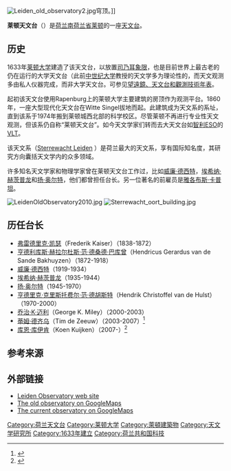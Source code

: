 [[Image:Leiden_old_observatory2.jpg|thumb]]穹顶。]]

'''莱顿天文台'''（{{lang-nl|Sterrewacht Leiden}}）是[[荷兰|荷兰]][[南荷兰省|南荷兰省]][[莱顿|莱顿]]的一座[[天文台|天文台]]。

==历史==
1633年[[莱顿大学|莱顿大学]]建造了该天文台，以放置[[威理博·司乃耳|司乃耳]][[象限|象限]]，也是目前世界上最古老的仍在运行的大学天文台（此前[[中世纪大学|中世纪大学]]教授的天文学多为理论性的，而天文观测多由私人仪器完成，而非大学天文台。可参见[[望遠鏡、天文台和觀測技術年表|望遠鏡、天文台和觀測技術年表]]。

起初该天文台使用Rapenburg上的莱顿大学主要建筑的房顶作为观测平台。1860年，一座大型现代化天文台在Witte Singel拔地而起。此建筑成为天文系的系址，直到该系于1974年搬到莱顿城西北部的科学校区。尽管莱顿不再进行专业性天文观测，但该系仍自称“莱顿天文台”。如今天文学家们转而去大天文台如[[智利|智利]][[ESO|ESO]]的[[VLT|VLT]]。

该天文系（[http://www.strw.leidenuniv.nl/ Sterrewacht Leiden] {{Wayback|url=http://www.strw.leidenuniv.nl/ |date=20060925153733 }}）是荷兰最大的天文系，享有国际知名度，其研究方向囊括天文学内的众多领域。

许多知名天文学家和物理学家曾在莱顿天文台工作过，比如[[威廉·德西特|威廉·德西特]]，[[埃希纳·赫茨普龙|埃希纳·赫茨普龙]]和[[扬·奥尔特|扬·奥尔特]]，他们都曾担任台长。另一位著名的前雇员是[[雅各布斯·卡普坦|雅各布斯·卡普坦]]。

[[Image:LeidenOldObservatory2010.jpg|thumb]]
[[Image:Sterrewacht_oort_building.jpg|thumb]]

==历任台长==
*[[弗雷德里克·凯瑟|弗雷德里克·凯瑟]]（Frederik Kaiser）（1838-1872）
*[[亨德利库斯·赫拉尔杜斯·范·德桑德·巴库曾|亨德利库斯·赫拉尔杜斯·范·德桑德·巴库曾]]（Hendricus Gerardus van de Sande Bakhuyzen）（1872-1918）
*[[威廉·德西特|威廉·德西特]]（1919-1934）
*[[埃希纳·赫茨普龙|埃希纳·赫茨普龙]]（1935-1944）
*[[扬·奥尔特|扬·奥尔特]]（1945-1970）
*[[亨德里克·克里斯托费尔·范·德胡斯特|亨德里克·克里斯托费尔·范·德胡斯特]]（Hendrik Christoffel van de Hulst）（1970-2000）
*[[乔治·K·迈利|乔治·K·迈利]]（George K. Miley）（2000-2003）
*[[蒂姆·德齐乌|蒂姆·德齐乌]]（Tim de Zeeuw）（2003-2007）<ref>{{Cite web |url=http://www.leidenuniv.nl/en/researcharchive/index.php3-c=271.htm |title=De Zeeuw Director General of ESO，Leiden University, 2007-01-16 |access-date=2011-05-19 |archive-url=https://web.archive.org/web/20150920225939/http://www.leidenuniv.nl/en/researcharchive/index.php3-c=271.htm |archive-date=2015-09-20 |dead-url=yes }}</ref>
*[[库恩·库伊肯|库恩·库伊肯]]（Koen Kuijken）（2007-）<ref>{{Cite web |url=http://www.leidenuniv.nl/nieuwsarchief2/1678.html |title=Wisseling van de wacht，Leiden University, 2007-07-03 |access-date=2011-05-19 |archive-url=https://web.archive.org/web/20120721232418/http://www.leidenuniv.nl/nieuwsarchief2/1678.html |archive-date=2012-07-21 |dead-url=yes }}</ref>

==参考来源==
{{reflist}}

== 外部链接 ==
* [http://www.strw.leidenuniv.nl Leiden Observatory web site] {{Wayback|url=http://www.strw.leidenuniv.nl/ |date=20060925153733 }}
* [http://maps.google.com/maps?t=k&ll=52.154707,4.483932&spn=0.001431,0.004238 The old observatory on GoogleMaps]
* [http://maps.google.com/maps?t=k&ll=52.168707,4.458132&spn=0.001431,0.004238 The current observatory on GoogleMaps]

{{coord|52.15500|4.48500|type:landmark_source:USNO/HMNAO|display=title}}

[[Category:荷兰天文台|Category:荷兰天文台]]
[[Category:莱顿大学|Category:莱顿大学]]
[[Category:萊頓建築物|Category:萊頓建築物]]
[[Category:天文学研究所|Category:天文学研究所]]
[[Category:1633年建立|Category:1633年建立]]
[[Category:荷兰共和国科技|Category:荷兰共和国科技]]